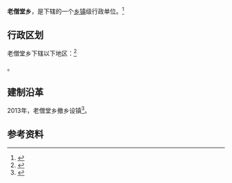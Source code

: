 {{中国乡级行政区|37/08/29/200/000}}

'''老僧堂乡'''，是{{PRC admin/fullname|37/08/29/200/000|3}}下辖的一个[[乡镇|乡镇]]级行政单位。<ref>{{PRC admin/ref sgc|{{PRC admin/parent|37/08/29/200/000}}}}</ref>

== 行政区划 ==

老僧堂乡下辖以下地区：<ref>{{PRC admin/ref sgc|37/08/29/200/000}}</ref>

{{PRC admin/children|37/08/29/200/000}}。

== 建制沿革 ==
2013年，老僧堂乡撤乡设镇<ref>{{Cite web|url=http://www.jnnews.tv/news/2013-02/07/cms322164article.shtml|title=济宁部分县市调整行政区划 多地“乡”改“镇” - 新闻 - 济宁新闻网|accessdate=2017-08-21|work=www.jnnews.tv|archive-url=https://web.archive.org/web/20170821174149/http://www.jnnews.tv/news/2013-02/07/cms322164article.shtml|archive-date=2017-08-21|dead-url=yes}}</ref>。

== 参考资料 ==

{{reflist}}

{{行政区划小作品}}
{{PRC admin/navcat|37/08/29/200/000}}